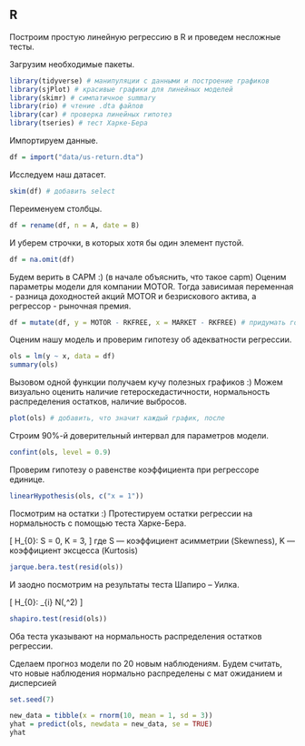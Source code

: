 ## R

Построим простую линейную регрессию в R и проведем несложные тесты. 

Загрузим необходимые пакеты.

```r

library(tidyverse) # манипуляции с данными и построение графиков
library(sjPlot) # красивые графики для линейных моделей
library(skimr) # симпатичное summary
library(rio) # чтение .dta файлов
library(car) # проверка линейных гипотез
library(tseries) # тест Харке-Бера
```

Импортируем данные.

```r
df = import("data/us-return.dta")
```

Исследуем наш датасет.

```r
skim(df) # добавить select
```

Переименуем столбцы.

```r
df = rename(df, n = A, date = B) 
```

И уберем строчки, в которых хотя бы один элемент пустой.

```r
df = na.omit(df)
```

Будем верить в CAPM :) (в начале объяснить, что такое capm)
Оценим параметры модели для компании MOTOR. Тогда зависимая переменная - разница доходностей акций MOTOR и безрискового актива, а регрессор - рыночная премия.

```r
df = mutate(df, y = MOTOR - RKFREE, x = MARKET - RKFREE) # придумать говорящие названия
```

Оценим нашу модель и проверим гипотезу об адекватности регрессии.

```r
ols = lm(y ~ x, data = df)
summary(ols)
```

Вызовом одной функции получаем кучу полезных графиков :) 
Можем визуально оценить наличие гетероскедастичности, нормальность распределения остатков, наличие выбросов.

```r
plot(ols) # добавить, что значит каждый график, после 
```

Строим 90%-й доверительный интервал для параметров модели.

```r
confint(ols, level = 0.9)
```

Проверим гипотезу о равенстве коэффициента при регрессоре единице.

```r
linearHypothesis(ols, c("x = 1"))
```

Посмотрим на остатки :) Протестируем остатки регрессии на нормальность с помощью теста Харке-Бера.

\[
H_{0}: S = 0, K = 3,
\]
где S — коэффициент асимметрии (Skewness), K — коэффициент эксцесса (Kurtosis)

```r
jarque.bera.test(resid(ols)) 
```

И заодно посмотрим на результаты теста Шапиро – Уилка.

\[
H_{0}: \epsilon_{i} \sim  N(\mu,\sigma^2)
\]
```r
shapiro.test(resid(ols))
```

Оба теста указывают на нормальность распределения остатков регрессии.

Сделаем прогноз модели по 20 новым наблюдениям. Будем считать, что новые наблюдения нормально распределены с мат ожиданием и дисперсией

```r
set.seed(7)

new_data = tibble(x = rnorm(10, mean = 1, sd = 3)) 
yhat = predict(ols, newdata = new_data, se = TRUE)
yhat
```